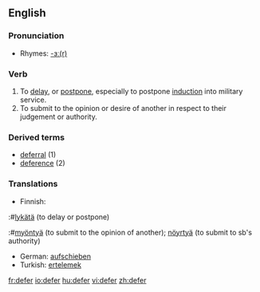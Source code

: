 ==English==

===Pronunciation===
*Rhymes: [[Rhymes:English:-ɜː(r)|-ɜː(r)]]

===Verb===
{{en-verb|defer|r|ing}}

# To [[delay]], or [[postpone]], especially to postpone [[induction]] into military service.
# To submit to the opinion or desire of another in respect to their judgement or authority.

===Derived terms===
*[[deferral]] (1)
*[[deference]] (2)

===Translations===
{{rfc-trans}}
{{top}}
*Finnish:
:#[[lykätä]] (to delay or postpone)
:#[[myöntyä]] (to submit to the opinion of another); [[nöyrtyä]] (to submit to sb's authority)
*German: [[aufschieben]]
*Turkish: [[ertelemek]]
{{mid}}
{{bottom}}

[[fr:defer]]
[[io:defer]]
[[hu:defer]]
[[vi:defer]]
[[zh:defer]]